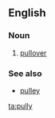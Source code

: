 ==English==

===Noun===
{{en-noun|pullies}}

# {{informal}} [[pullover]]

===See also===
* [[pulley]]

[[ta:pully]]